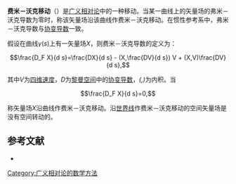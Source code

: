 '''费米－沃克移动'''（{{lang|en|Fermi-Walker transport}}）是[[广义相对论|广义相对论]]中的一种移动。当某一曲线上的矢量场的弗米－沃克导数为零时，称该矢量场沿该曲线作费米－沃克移动。在惯性参考系中，弗米－沃克导数与[[协变导数|协变导数]]一致。

假设在曲线<math>\gamma(s)</math>上有一矢量场''X''，则费米－沃克导数的定义为：

:<math>\frac{D_F X}{d s}=\frac{DX}{d s} - (X,\frac{DV}{d s}) V + (X,V)\frac{DV}{d s},</math>

其中''V''为[[四维速度|四维速度]]，''D''为[[黎曼空间|黎曼空间]]中的[[协变导数|协变导数]]，''(,)''为内积。当

:<math>\frac{D_F X}{d s}=0,</math>

称矢量场''X''沿曲线作费米－沃克移动。沿[[世界线|世界线]]作费米－沃克移动的空间矢量场是没有空间转动的。

== 参考文献 ==
*{{cite book | author=Landau, L. D. and Lifshitz, E. M.| title=Classical Theory of Fields (Fourth Revised English Edition) | location=Oxford | publisher=Pergamon | year=1975 | isbn=0-08-018176-7}}

[[Category:广义相对论的数学方法|Category:广义相对论的数学方法]]